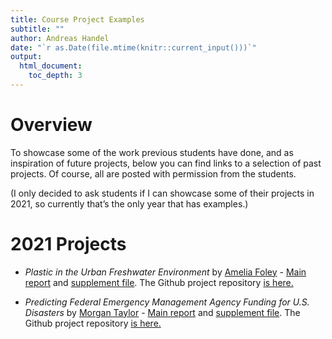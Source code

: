 ```yaml
---
title: Course Project Examples 
subtitle: ""
author: Andreas Handel
date: "`r as.Date(file.mtime(knitr::current_input()))`"
output: 
  html_document:
    toc_depth: 3
---
```


# Overview

To showcase some of the work previous students have done, and as inspiration of future projects, below you can find links to a selection of past projects. Of course, all are posted with permission from the students.

(I only decided to ask students if I can showcase some of their projects in 2021, so currently that's the only year that has examples.)


# 2021 Projects

* _Plastic in the Urban Freshwater Environment_ by [Amelia Foley](https://ameliafoley.github.io/AMELIAFOLEY-MADA-portfolio/) - [Main report](./projectexamples/Foley_Report.html) and [supplement file](./projectexamples/Foley_Supplement.html). The Github project repository [is here.](https://github.com/ameliafoley/AmeliaFoley-MADA-project)

* _Predicting Federal Emergency Management Agency Funding for U.S. Disasters_ by [Morgan Taylor](https://morganataylor.github.io/MorganTaylor-MADA-portfolio/index.html) - [Main report](./projectexamples/Taylor_Report.html) and [supplement file](./projectexamples/Taylor_Supplement.html). The Github project repository [is here.](https://github.com/morganataylor/MorganTaylor-MADA-project)

